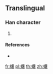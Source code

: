 {{character info/new}}
==Translingual==

===Han character===
{{Han char|rn=142|rad=虫|as=15|sn=21|four=|canj=LITWA,XLITW}}

# {{defn|Han|sort=虫15}}

====References====
* {{Han ref|kx=1104.181|hdz=42905.141|uh=8834|ud=34868}}

[[fr:蠴]]
[[pl:蠴]]
[[th:蠴]]
[[zh:蠴]]
